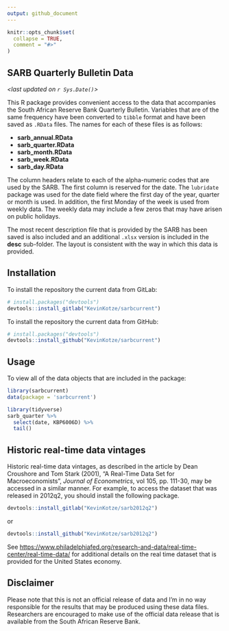 ```yaml
---
output: github_document
---
```


<!-- README.md is generated from README.Rmd. Please edit that file -->

```r
knitr::opts_chunk$set(
  collapse = TRUE,
  comment = "#>"
)
```

## SARB Quarterly Bulletin Data

_<last updated on `r Sys.Date()`>_

This R package provides convenient access to the data that accompanies the South African Reserve Bank Quarterly Bulletin. Variables that are of the same frequency have been converted to `tibble` format and have been saved as `.RData` files. The names for each of these files is as follows:

- **sarb_annual.RData**
- **sarb_quarter.RData**
- **sarb_month.RData**
- **sarb_week.RData**
- **sarb_day.RData**

The column headers relate to each of the alpha-numeric codes that are used by the SARB. The first column is reserved for the date. The `lubridate` package was used for the date field where the first day of the year, quarter or month is used. In addition, the first Monday of the week is used from weekly data. The weekly data may include a few zeros that may have arisen on public holidays.

The most recent description file that is provided by the SARB has been saved is also included and an additional `.xlsx` version is included in the **desc** sub-folder. The layout is consistent with the way in which this data is provided.

## Installation

To install the repository the current data from GitLab:

```R
# install.packages("devtools")
devtools::install_gitlab("KevinKotze/sarbcurrent")
```

To install the repository the current data from GitHub:

```R
# install.packages("devtools")
devtools::install_github("KevinKotze/sarbcurrent")
```

## Usage

To view all of the data objects that are included in the package: 

```r
library(sarbcurrent)
data(package = 'sarbcurrent')
```



```r
library(tidyverse)
sarb_quarter %>% 
  select(date, KBP6006D) %>% 
  tail()
```

## Historic real-time data vintages

Historic real-time data vintages, as described in the article by Dean Croushore and Tom Stark (2001), "A Real-Time Data Set for Macroeconomists", _Journal of Econometrics_, vol 105, pp. 111-30, may be accessed in a similar manner. For example, to access the dataset that was released in 2012q2, you should install the following package.

```R
devtools::install_gitlab("KevinKotze/sarb2012q2")
```

or 

```R
devtools::install_github("KevinKotze/sarb2012q2")
```

See <https://www.philadelphiafed.org/research-and-data/real-time-center/real-time-data/> for additional details on the real time dataset that is provided for the United States economy. 

## Disclaimer

Please note that this is not an official release of data and I'm in no way responsible for the results that may be produced using these data files. 
Researchers are encouraged to make use of the official data release that is available from the South African Reserve Bank. 
